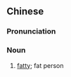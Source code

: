 ==Chinese==
{{zh-forms}}

===Pronunciation===
{{zh-pron
|m=féizǎi
|c=fei4 zai2
|cat=n
}}

===Noun===
{{zh-noun}}

# {{lb|zh|colloquial|more common in|_|Cantonese}} [[fatty]]; fat person
